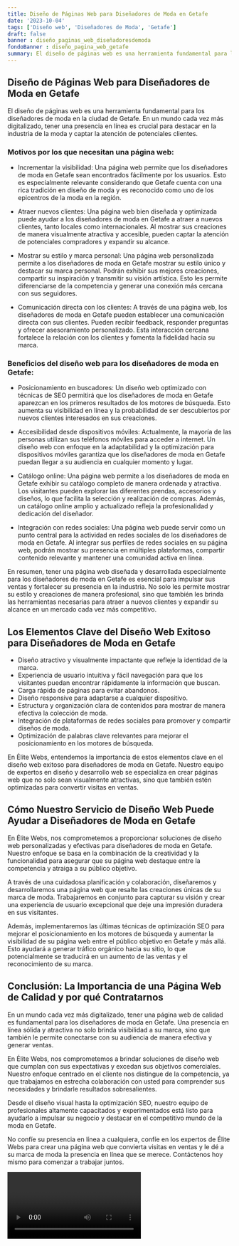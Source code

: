 ```yaml
---
title: Diseño de Páginas Web para Diseñadores de Moda en Getafe
date: '2023-10-04'
tags: ['Diseño web', 'Diseñadores de Moda', 'Getafe']
draft: false
banner : diseño_paginas_web_diseñadoresdemoda
fondoBanner : diseño_pagina_web_getafe
summary: El diseño de páginas web es una herramienta fundamental para los diseñadores de moda en la ciudad de Getafe. En un mundo cada vez más digitalizado, tener una presencia en línea es crucial para destacar en la industria de la moda y captar la atención de potenciales clientes.
---
```


## Diseño de Páginas Web para Diseñadores de Moda en Getafe

El diseño de páginas web es una herramienta fundamental para los diseñadores de moda en la ciudad de Getafe. En un mundo cada vez más digitalizado, tener una presencia en línea es crucial para destacar en la industria de la moda y captar la atención de potenciales clientes.

### Motivos por los que necesitan una página web:

- Incrementar la visibilidad: Una página web permite que los diseñadores de moda en Getafe sean encontrados fácilmente por los usuarios. Esto es especialmente relevante considerando que Getafe cuenta con una rica tradición en diseño de moda y es reconocido como uno de los epicentros de la moda en la región.

- Atraer nuevos clientes: Una página web bien diseñada y optimizada puede ayudar a los diseñadores de moda en Getafe a atraer a nuevos clientes, tanto locales como internacionales. Al mostrar sus creaciones de manera visualmente atractiva y accesible, pueden captar la atención de potenciales compradores y expandir su alcance.

- Mostrar su estilo y marca personal: Una página web personalizada permite a los diseñadores de moda en Getafe mostrar su estilo único y destacar su marca personal. Podrán exhibir sus mejores creaciones, compartir su inspiración y transmitir su visión artística. Esto les permite diferenciarse de la competencia y generar una conexión más cercana con sus seguidores.

- Comunicación directa con los clientes: A través de una página web, los diseñadores de moda en Getafe pueden establecer una comunicación directa con sus clientes. Pueden recibir feedback, responder preguntas y ofrecer asesoramiento personalizado. Esta interacción cercana fortalece la relación con los clientes y fomenta la fidelidad hacia su marca.

### Beneficios del diseño web para los diseñadores de moda en Getafe:

- Posicionamiento en buscadores: Un diseño web optimizado con técnicas de SEO permitirá que los diseñadores de moda en Getafe aparezcan en los primeros resultados de los motores de búsqueda. Esto aumenta su visibilidad en línea y la probabilidad de ser descubiertos por nuevos clientes interesados en sus creaciones.

- Accesibilidad desde dispositivos móviles: Actualmente, la mayoría de las personas utilizan sus teléfonos móviles para acceder a internet. Un diseño web con enfoque en la adaptabilidad y la optimización para dispositivos móviles garantiza que los diseñadores de moda en Getafe puedan llegar a su audiencia en cualquier momento y lugar.

- Catálogo online: Una página web permite a los diseñadores de moda en Getafe exhibir su catálogo completo de manera ordenada y atractiva. Los visitantes pueden explorar las diferentes prendas, accesorios y diseños, lo que facilita la selección y realización de compras. Además, un catálogo online amplio y actualizado refleja la profesionalidad y dedicación del diseñador.

- Integración con redes sociales: Una página web puede servir como un punto central para la actividad en redes sociales de los diseñadores de moda en Getafe. Al integrar sus perfiles de redes sociales en su página web, podrán mostrar su presencia en múltiples plataformas, compartir contenido relevante y mantener una comunidad activa en línea.

En resumen, tener una página web diseñada y desarrollada especialmente para los diseñadores de moda en Getafe es esencial para impulsar sus ventas y fortalecer su presencia en la industria. No solo les permite mostrar su estilo y creaciones de manera profesional, sino que también les brinda las herramientas necesarias para atraer a nuevos clientes y expandir su alcance en un mercado cada vez más competitivo.

<GifSeo />

<Cta />

## Los Elementos Clave del Diseño Web Exitoso para Diseñadores de Moda en Getafe

- Diseño atractivo y visualmente impactante que refleje la identidad de la marca.
- Experiencia de usuario intuitiva y fácil navegación para que los visitantes puedan encontrar rápidamente la información que buscan.
- Carga rápida de páginas para evitar abandonos.
- Diseño responsive para adaptarse a cualquier dispositivo.
- Estructura y organización clara de contenidos para mostrar de manera efectiva la colección de moda.
- Integración de plataformas de redes sociales para promover y compartir diseños de moda.
- Optimización de palabras clave relevantes para mejorar el posicionamiento en los motores de búsqueda.

En Élite Webs, entendemos la importancia de estos elementos clave en el diseño web exitoso para diseñadores de moda en Getafe. Nuestro equipo de expertos en diseño y desarrollo web se especializa en crear páginas web que no solo sean visualmente atractivas, sino que también estén optimizadas para convertir visitas en ventas.

## Cómo Nuestro Servicio de Diseño Web Puede Ayudar a Diseñadores de Moda en Getafe

En Élite Webs, nos comprometemos a proporcionar soluciones de diseño web personalizadas y efectivas para diseñadores de moda en Getafe. Nuestro enfoque se basa en la combinación de la creatividad y la funcionalidad para asegurar que su página web destaque entre la competencia y atraiga a su público objetivo.

A través de una cuidadosa planificación y colaboración, diseñaremos y desarrollaremos una página web que resalte las creaciones únicas de su marca de moda. Trabajaremos en conjunto para capturar su visión y crear una experiencia de usuario excepcional que deje una impresión duradera en sus visitantes.

Además, implementaremos las últimas técnicas de optimización SEO para mejorar el posicionamiento en los motores de búsqueda y aumentar la visibilidad de su página web entre el público objetivo en Getafe y más allá. Esto ayudará a generar tráfico orgánico hacia su sitio, lo que potencialmente se traducirá en un aumento de las ventas y el reconocimiento de su marca.

## Conclusión: La Importancia de una Página Web de Calidad y por qué Contratarnos

En un mundo cada vez más digitalizado, tener una página web de calidad es fundamental para los diseñadores de moda en Getafe. Una presencia en línea sólida y atractiva no solo brinda visibilidad a su marca, sino que también le permite conectarse con su audiencia de manera efectiva y generar ventas.

En Élite Webs, nos comprometemos a brindar soluciones de diseño web que cumplan con sus expectativas y excedan sus objetivos comerciales. Nuestro enfoque centrado en el cliente nos distingue de la competencia, ya que trabajamos en estrecha colaboración con usted para comprender sus necesidades y brindarle resultados sobresalientes.

Desde el diseño visual hasta la optimización SEO, nuestro equipo de profesionales altamente capacitados y experimentados está listo para ayudarlo a impulsar su negocio y destacar en el competitivo mundo de la moda en Getafe.

No confíe su presencia en línea a cualquiera, confíe en los expertos de Élite Webs para crear una página web que convierta visitas en ventas y le dé a su marca de moda la presencia en línea que se merece. Contáctenos hoy mismo para comenzar a trabajar juntos.

<Video />

<CtaBot job='Diseñadores de Moda' city='Getafe'/>

<Gmaps query='Getafe+españa+maps' />